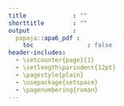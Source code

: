```yaml
---
title             : ""
shorttitle        : ""
output            :
  papaja::apa6_pdf :
    toc               : false
header-includes:
  - \setcounter{page}{1}
  - \setlength\parindent{12pt}
  - \pagestyle{plain}
  - \usepackage{setspace}
  - \pagenumbering{roman}
---
```

\thispagestyle{empty}
\newpage

\begin{center}
\thispagestyle{empty}
\vspace{5cm}
A Time-varying Computational Model of Learning to Read Printed Words Aloud \\
\vfil
by \\  
Matthew James Cooper Borkenhagen \\
\vfil
A dissertation submitted in partial fulfillment of \\
the requirements for the degree of \\
Doctor of Philosophy \\
(Psychology) \\
\vfil
at the \\
\textsc{University of Wisconsin - Madison} \\
2022 \\
\vfil

\vfil
\end{center}
\begin{singlespace}
\noindent Date of final oral examination: To be determined \newline
Members of the Final Oral Committee: \newline
\indent Mark S. Seidenberg, Professor, Psychology \newline
\indent Martha Alibali, Professor, Psychology \newline
\indent Maryellen MacDonald, Professor, Psychology \newline
\indent Robert Nowak, Professor, Electrical and Computer Engineering \newline
\indent Timothy T. Rogers, Professor, Psychology
\end{singlespace} 
\clearpage

\newpage
